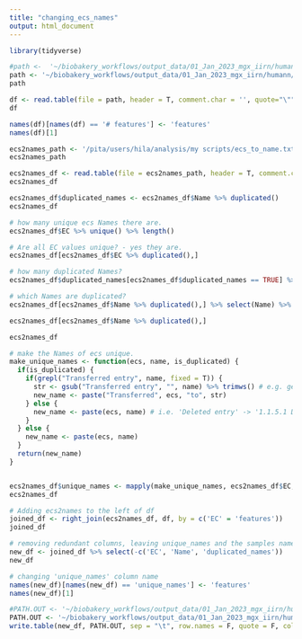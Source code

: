 ```yaml
---
title: "changing_ecs_names"
output: html_document
---
```


```r
library(tidyverse)
```



```r
#path <-  '~/biobakery_workflows/output_data/01_Jan_2023_mgx_iirn/humann/merged_with_pilot/ecs_filtered_1abund_in_1perc_outof10k.tsv'
path <- '~/biobakery_workflows/output_data/01_Jan_2023_mgx_iirn/humann/merged_with_pilot/ecs_flare_and_never_only_10kTSS.tsv'
path
```



```r
df <- read.table(file = path, header = T, comment.char = '', quote="\"", sep='\t', check.names = F)
df 
```

```r
names(df)[names(df) == '# features'] <- 'features'
names(df)[1]
```

```r
ecs2names_path <- '/pita/users/hila/analysis/my scripts/ecs_to_name.txt'
ecs2names_path
```


```r
ecs2names_df <- read.table(file = ecs2names_path, header = T, comment.char = '', quote="\"", sep='\t', check.names = F)
ecs2names_df 

```

```r
ecs2names_df$duplicated_names <- ecs2names_df$Name %>% duplicated()
ecs2names_df
```
```r
# how many unique ecs Names there are.
ecs2names_df$EC %>% unique() %>% length()
```

```r
# Are all EC values unique? - yes they are.
ecs2names_df[ecs2names_df$EC %>% duplicated(),]
```

```r
# how many duplicated Names?
ecs2names_df$duplicated_names[ecs2names_df$duplicated_names == TRUE] %>% length()
```

```r
# which Names are duplicated?
ecs2names_df[ecs2names_df$Name %>% duplicated(),] %>% select(Name) %>% unique()
```


```r
ecs2names_df[ecs2names_df$Name %>% duplicated(),]

```
```r
ecs2names_df
```

```r
# make the Names of ecs unique. 
make_unique_names <- function(ecs, name, is_duplicated) {
  if(is_duplicated) {
    if(grepl("Transferred entry", name, fixed = T)) {
      str <- gsub("Transferred entry", "", name) %>% trimws() # e.g. getting from 'Transferred entry 7.1.1.6' only 7.1.1.6
      new_name <- paste("Transferred", ecs, "to", str) 
    } else {
      new_name <- paste(ecs, name) # i.e. 'Deleted entry' -> '1.1.5.1 Deleted entry'
    }
  } else {
    new_name <- paste(ecs, name)
  }                                                                
  return(new_name)
}


ecs2names_df$unique_names <- mapply(make_unique_names, ecs2names_df$EC, ecs2names_df$Name, ecs2names_df$duplicated_names)
ecs2names_df
```


```r
# Adding ecs2names to the left of df
joined_df <- right_join(ecs2names_df, df, by = c('EC' = 'features'))
joined_df
```


```r
# removing redundant columns, leaving unique_names and the samples names.
new_df <- joined_df %>% select(-c('EC', 'Name', 'duplicated_names'))
new_df
```


```r
# changing 'unique_names' column name
names(new_df)[names(new_df) == 'unique_names'] <- 'features'
names(new_df)[1]
```


```r
#PATH.OUT <- '~/biobakery_workflows/output_data/01_Jan_2023_mgx_iirn/humann/merged_with_pilot/ecs_filtered_1abund_in_1perc_outof10k_ecs2name.tsv'
PATH.OUT <- '~/biobakery_workflows/output_data/01_Jan_2023_mgx_iirn/humann/merged_with_pilot/ecs_flare_and_never_only_10kTSS_ecs2name.tsv'
write.table(new_df, PATH.OUT, sep = "\t", row.names = F, quote = F, col.names = T)

```





